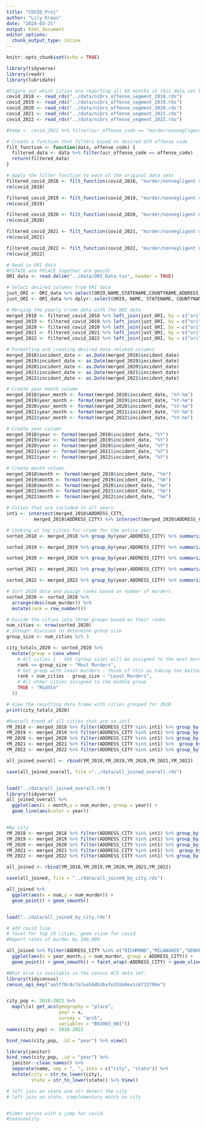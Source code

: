 ```yaml
---
title: "COVID_Proj"
author: "Lily Kraus"
date: "2024-03-21"
output: html_document
editor_options: 
  chunk_output_type: inline
---
```


```r
knitr::opts_chunk$set(echo = TRUE)
```

```r
library(tidyverse)
library(readr)
library(lubridate)

#Figure out which cities are reporting all 60 months in this data set by looking at was ANYTHING reported in a given month. 
covid_2018 <- read_rds("../data/nibrs_offense_segment_2018.rds")
covid_2019 <- read_rds("../data/nibrs_offense_segment_2019.rds")
covid_2020 <- read_rds("../data/nibrs_offense_segment_2020.rds")
covid_2021 <- read_rds("../data/nibrs_offense_segment_2021.rds")
covid_2022 <- read_rds("../data/nibrs_offense_segment_2022.rds")

#temp <- covid_2022 %>% filter(ucr_offense_code == "murder/nonnegligent manslaughter")

# Create a function that filters based on desired UCR offense code
filt_function <- function(data, offense_code) {
  filtered_data <- data %>% filter(ucr_offense_code == offense_code)
  return(filtered_data)
}

# Apply the filter function to each of the original data sets
filtered_covid_2018 <- filt_function(covid_2018, "murder/nonnegligent manslaughter")
rm(covid_2018)

filtered_covid_2019 <- filt_function(covid_2019, "murder/nonnegligent manslaughter")
rm(covid_2019)

filtered_covid_2020 <- filt_function(covid_2020, "murder/nonnegligent manslaughter")
rm(covid_2020)

filtered_covid_2021 <- filt_function(covid_2021, "murder/nonnegligent manslaughter")
rm(covid_2021)

filtered_covid_2022 <- filt_function(covid_2022, "murder/nonnegligent manslaughter")
rm(covid_2022)

# Read in ORI data
#FSTATE and FPLACE together are geoid!
ORI_data <- read.delim("../data/ORI_Data.tsv", header = TRUE)

# Select desired columns from ORI data
just_ORI <- ORI_data %>% select(ORI9,NAME,STATENAME,COUNTYNAME,ADDRESS_CITY)
just_ORI <- ORI_data %>% dplyr::select(ORI9, NAME, STATENAME, COUNTYNAME, ADDRESS_CITY)

# Merging the yearly crime data with the ORI data
merged_2018 <- filtered_covid_2018 %>% left_join(just_ORI, by = c("ori" = "ORI9"))
merged_2019 <- filtered_covid_2019 %>% left_join(just_ORI, by = c("ori" = "ORI9"))
merged_2020 <- filtered_covid_2020 %>% left_join(just_ORI, by = c("ori" = "ORI9"))
merged_2021 <- filtered_covid_2021 %>% left_join(just_ORI, by = c("ori" = "ORI9"))
merged_2022 <- filtered_covid_2022 %>% left_join(just_ORI, by = c("ori" = "ORI9"))

# Formatting and creating desired date-related columns
merged_2018$incident_date <- as.Date(merged_2018$incident_date)
merged_2019$incident_date <- as.Date(merged_2019$incident_date)
merged_2020$incident_date <- as.Date(merged_2020$incident_date)
merged_2021$incident_date <- as.Date(merged_2021$incident_date)
merged_2022$incident_date <- as.Date(merged_2022$incident_date)

# Create year month column
merged_2018$year_month <- format(merged_2018$incident_date, "%Y-%m")
merged_2019$year_month <- format(merged_2019$incident_date, "%Y-%m")
merged_2020$year_month <- format(merged_2020$incident_date, "%Y-%m")
merged_2021$year_month <- format(merged_2021$incident_date, "%Y-%m")
merged_2022$year_month <- format(merged_2022$incident_date, "%Y-%m")

# Create year column
merged_2018$year <- format(merged_2018$incident_date, "%Y")
merged_2019$year <- format(merged_2019$incident_date, "%Y")
merged_2020$year <- format(merged_2020$incident_date, "%Y")
merged_2021$year <- format(merged_2021$incident_date, "%Y")
merged_2022$year <- format(merged_2022$incident_date, "%Y")

# Create month column
merged_2018$month <- format(merged_2018$incident_date, "%m")
merged_2019$month <- format(merged_2019$incident_date, "%m")
merged_2020$month <- format(merged_2020$incident_date, "%m")
merged_2021$month <- format(merged_2021$incident_date, "%m")
merged_2022$month <- format(merged_2022$incident_date, "%m")

```

```r
# Cities that are included in all years
int1 <- intersect(merged_2018$ADDRESS_CITY,
          merged_2019$ADDRESS_CITY) %>% intersect(merged_2020$ADDRESS_CITY) %>% intersect(merged_2021$ADDRESS_CITY) %>% intersect(merged_2022$ADDRESS_CITY)
```

```r
# Looking at top cities for crime for the entire year
sorted_2018 <- merged_2018 %>% group_by(year,ADDRESS_CITY) %>% summarize(num_murder = n()) %>% arrange(-num_murder) 

sorted_2019 <- merged_2019 %>% group_by(year,ADDRESS_CITY) %>% summarize(num_murder = n()) %>% arrange(-num_murder) 

sorted_2020 <- merged_2020 %>% group_by(year,ADDRESS_CITY) %>% summarize(num_murder = n()) %>% arrange(-num_murder) 

sorted_2021 <- merged_2021 %>% group_by(year,ADDRESS_CITY) %>% summarize(num_murder = n()) %>% arrange(-num_murder) 

sorted_2022 <- merged_2022 %>% group_by(year,ADDRESS_CITY) %>% summarize(num_murder = n()) %>% arrange(-num_murder) 

```

```r
# Sort 2020 data and assign ranks based on number of murders
sorted_2020 <- sorted_2020 %>%
  arrange(desc(num_murder)) %>%
  mutate(rank = row_number())

# Divide the cities into three groups based on their ranks
num_cities <- nrow(sorted_2020)
# Integer division to determine group size
group_size <- num_cities %/% 3  

city_totals_2020 <- sorted_2020 %>%
  mutate(group = case_when(
    # All cities 1 - 466 (group size) will be assigned to the most murders group
    rank <= group_size ~ "Most Murders",
    # Get group with least murders - think of this as taking the bottom third of the data
    rank > num_cities - group_size ~ "Least Murders",
    # All other cities assigned to the middle group
    TRUE ~ "Middle"
  ))

# View the resulting data frame with cities grouped for 2020
print(city_totals_2020)

```


```r
#Overall trend of all cities that are in int1
YM_2018 <- merged_2018 %>% filter(ADDRESS_CITY %in% int1) %>% group_by(year,month) %>% summarize(num_murder = n()) 
YM_2019 <- merged_2019 %>% filter(ADDRESS_CITY %in% int1) %>% group_by(year,month) %>% summarize(num_murder = n()) 
YM_2020 <- merged_2020 %>% filter(ADDRESS_CITY %in% int1) %>% group_by(year,month) %>% summarize(num_murder = n()) 
YM_2021 <- merged_2021 %>% filter(ADDRESS_CITY %in% int1) %>%  group_by(year,month) %>% summarize(num_murder = n()) 
YM_2022 <- merged_2022 %>% filter(ADDRESS_CITY %in% int1) %>% group_by(year,month) %>% summarize(num_murder = n()) 

all_joined_overall <- rbind(YM_2018,YM_2019,YM_2020,YM_2021,YM_2022)

save(all_joined_overall, file ="../data/all_joined_overall.rds")


load("../data/all_joined_overall.rds")
library(tidyverse)
all_joined_overall %>% 
  ggplot(aes(x = month,y = num_murder, group = year)) +
  geom_line(aes(color = year))



```

```r
#By city
YM_2018 <- merged_2018 %>% filter(ADDRESS_CITY %in% int1) %>% group_by(ADDRESS_CITY,year_month) %>% summarize(num_murder = n()) 
YM_2019 <- merged_2019 %>% filter(ADDRESS_CITY %in% int1) %>% group_by(ADDRESS_CITY,year_month) %>% summarize(num_murder = n()) 
YM_2020 <- merged_2020 %>% filter(ADDRESS_CITY %in% int1) %>% group_by(ADDRESS_CITY,year_month) %>% summarize(num_murder = n()) 
YM_2021 <- merged_2021 %>% filter(ADDRESS_CITY %in% int1) %>%  group_by(ADDRESS_CITY,year_month) %>% summarize(num_murder = n()) 
YM_2022 <- merged_2022 %>% filter(ADDRESS_CITY %in% int1) %>% group_by(ADDRESS_CITY,year_month) %>% summarize(num_murder = n()) 

all_joined <- rbind(YM_2018,YM_2019,YM_2020,YM_2021,YM_2022) 

save(all_joined, file = "../data/all_joined_by_city.rds")

all_joined %>% 
  ggplot(aes(x = num,y = num_murder)) +
  geom_point() + geom_smooth()


load("../data/all_joined_by_city.rds")

# add covid line
# facet for top 10 cities, geom vline for covid
#Report rates of murder by 100,000

all_joined %>% filter(ADDRESS_CITY %in% c("RICHMOND","MILWAUKEE","DENVER","MEMPHIS")) %>% 
  ggplot(aes(x = year_month,y = num_murder, group = ADDRESS_CITY)) +
  geom_point() + geom_smooth() + facet_wrap(~ADDRESS_CITY) + geom_vline(xintercept = "2020-03")


```


```r
#What else is available in the census ACS data set.  
library(tidycensus)
census_api_key("aa5ff0c4c7a7ea56db3bafe255b0ee1c6733786e")


city_pop <- 2018:2022 %>% 
  map(\(x) get_acs(geography = "place",
                   year = x,
                   survey = "acs5",
                   variables = "B01003_001"))
names(city_pop) <- 2018:2022

bind_rows(city_pop, .id = "year") %>% view()

library(janitor)
bind_rows(city_pop, .id = "year") %>% 
  janitor::clean_names() %>% 
  separate(name, sep = ", ", into = c("city", "state")) %>% 
  mutate(city = str_to_lower(city),
         state = str_to_lower(state)) %>% View()

# left join on state and str detect the city 
# left join on state, complementary match on city


#times series with a jump for covid.  
#Seasonality
``` 








